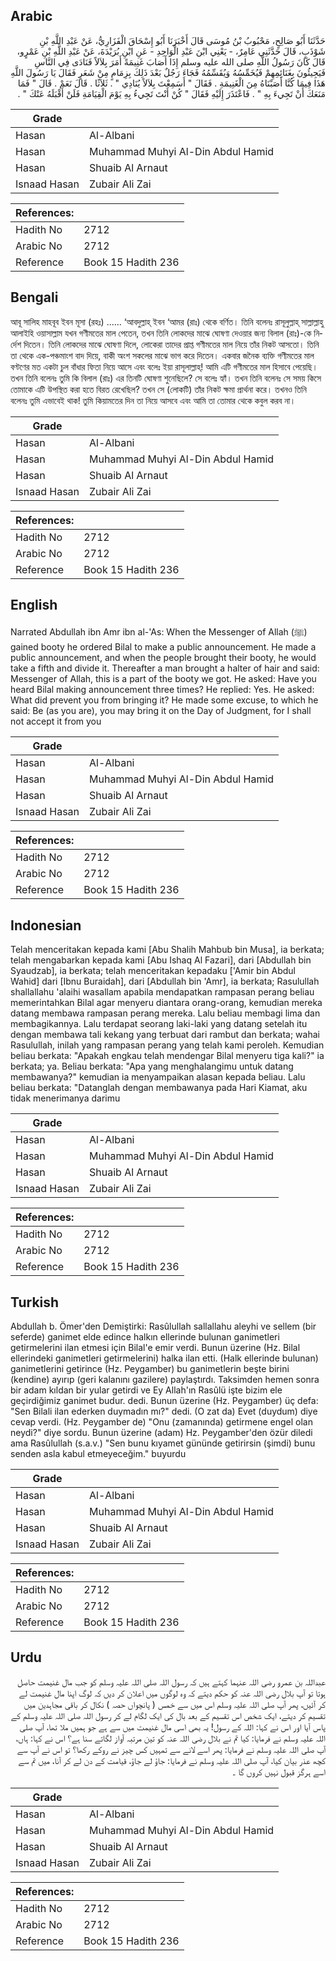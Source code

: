 ## Arabic


<div dir="rtl" lang="ar" style={{fontSize:'larger',backgroundColor:'#f8f9fa',padding:20}}>
حَدَّثَنَا أَبُو صَالِحٍ، مَحْبُوبُ بْنُ مُوسَى قَالَ أَخْبَرَنَا أَبُو إِسْحَاقَ الْفَزَارِيُّ، عَنْ عَبْدِ اللَّهِ بْنِ شَوْذَبٍ، قَالَ حَدَّثَنِي عَامِرٌ، - يَعْنِي ابْنَ عَبْدِ الْوَاحِدِ - عَنِ ابْنِ بُرَيْدَةَ، عَنْ عَبْدِ اللَّهِ بْنِ عَمْرٍو، قَالَ كَانَ رَسُولُ اللَّهِ صلى الله عليه وسلم إِذَا أَصَابَ غَنِيمَةً أَمَرَ بِلاَلاً فَنَادَى فِي النَّاسِ فَيَجِيئُونَ بِغَنَائِمِهِمْ فَيُخَمِّسُهُ وَيُقَسِّمُهُ فَجَاءَ رَجُلٌ بَعْدَ ذَلِكَ بِزِمَامٍ مِنْ شَعَرٍ فَقَالَ يَا رَسُولَ اللَّهِ هَذَا فِيمَا كُنَّا أَصَبْنَاهُ مِنَ الْغَنِيمَةِ ‏.‏ فَقَالَ ‏"‏ أَسَمِعْتَ بِلاَلاً يُنَادِي ‏"‏ ‏.‏ ثَلاَثًا ‏.‏ قَالَ نَعَمْ ‏.‏ قَالَ ‏"‏ فَمَا مَنَعَكَ أَنْ تَجِيءَ بِهِ ‏"‏ ‏.‏ فَاعْتَذَرَ إِلَيْهِ فَقَالَ ‏"‏ كُنْ أَنْتَ تَجِيءُ بِهِ يَوْمَ الْقِيَامَةِ فَلَنْ أَقْبَلَهُ عَنْكَ ‏"‏ ‏.‏
</div>
<div style={{backgroundColor:'#f8f9fa',padding:20, marginBottom: 10}}><table> <thead> <tr> <th>Grade</th> <th></th> </tr> </thead> <tbody> <tr><td>Hasan</td><td>Al-Albani</td></tr><tr><td>Hasan</td><td>Muhammad Muhyi Al-Din Abdul Hamid</td></tr><tr><td>Hasan</td><td>Shuaib Al Arnaut</td></tr><tr><td>Isnaad Hasan</td><td>Zubair Ali Zai</td></tr></tbody></table><table> <thead> <tr> <th>References:</th> <th></th> </tr> </thead> <tbody><tr><td>Hadith No</td><td>2712</td></tr><tr><td>Arabic No</td><td>2712</td></tr><tr><td>Reference</td><td>Book 15 Hadith 236</td></tr></tbody></table></div>

## Bengali


<div dir="ltr" lang="bn" style={{fontSize:'larger',backgroundColor:'#f8f9fa',padding:20}}>
আবূ সালিহ মাহবূব ইবন মূসা (রহঃ) ...... ‘আবদুল্লাহ্ ইবন ‘আমর (রাঃ) থেকে বর্ণিত। তিনি বলেনঃ রাসূলুল্লাহ্ সাল্লাল্লাহু আলাইহি ওয়াসাল্লাম যখন গণীমতের মাল পেতেন, তখন তিনি লোকদের মাঝে ঘোষণা দেওয়ার জন্য বিলাল (রাঃ)-কে নির্দেশ দিতেন। তিনি লোকদের মাঝে ঘোষণা দিলে, লোকেরা তাদের প্রাপ্ত গণীমতের মাল নিয়ে তাঁর নিকট আসতো। তিনি তা থেকে এক-পঞ্চমাংশ বাদ দিয়ে, বাকী অংশ সকলের মাঝে ভাগ করে দিতেন। একবার জনৈক ব্যক্তি গণীমতের মাল বণ্টণের মত একটা চুল বাঁধার ফিতা নিয়ে আসে এবং বলেঃ ইয়া রাসূলাল্লাহ্! আমি এটি গণীমতের মাল হিসাবে পেয়েছি। তখন তিনি বলেনঃ তুমি কি বিলাল (রাঃ) এর তিনটি ঘোষণা শুনেছিলে? সে বলেঃ হ্যাঁ। তখন তিনি বলেনঃ সে সময় কিসে তোমাকে এটি উপস্থিত করা হতে বিরত রেখেছিল? তখন সে (লোকটি) তাঁর নিকট ক্ষমা প্রার্থনা করে। তখনও তিনি বলেনঃ তুমি এভাবেই থাক! তুমি কিয়ামতের দিন তা নিয়ে আসবে এবং আমি তা তোমার থেকে কবুল করব না।
</div>
<div style={{backgroundColor:'#f8f9fa',padding:20, marginBottom: 10}}><table> <thead> <tr> <th>Grade</th> <th></th> </tr> </thead> <tbody> <tr><td>Hasan</td><td>Al-Albani</td></tr><tr><td>Hasan</td><td>Muhammad Muhyi Al-Din Abdul Hamid</td></tr><tr><td>Hasan</td><td>Shuaib Al Arnaut</td></tr><tr><td>Isnaad Hasan</td><td>Zubair Ali Zai</td></tr></tbody></table><table> <thead> <tr> <th>References:</th> <th></th> </tr> </thead> <tbody><tr><td>Hadith No</td><td>2712</td></tr><tr><td>Arabic No</td><td>2712</td></tr><tr><td>Reference</td><td>Book 15 Hadith 236</td></tr></tbody></table></div>

## English


<div dir="ltr" lang="en" style={{fontSize:'larger',backgroundColor:'#f8f9fa',padding:20}}>
Narrated Abdullah ibn Amr ibn al-'As: When the Messenger of Allah (ﷺ) gained booty he ordered Bilal to make a public announcement. He made a public announcement, and when the people brought their booty, he would take a fifth and divide it. Thereafter a man brought a halter of hair and said: Messenger of Allah, this is a part of the booty we got. He asked: Have you heard Bilal making announcement three times? He replied: Yes. He asked: What did prevent you from bringing it? He made some excuse, to which he said: Be (as you are), you may bring it on the Day of Judgment, for I shall not accept it from you
</div>
<div style={{backgroundColor:'#f8f9fa',padding:20, marginBottom: 10}}><table> <thead> <tr> <th>Grade</th> <th></th> </tr> </thead> <tbody> <tr><td>Hasan</td><td>Al-Albani</td></tr><tr><td>Hasan</td><td>Muhammad Muhyi Al-Din Abdul Hamid</td></tr><tr><td>Hasan</td><td>Shuaib Al Arnaut</td></tr><tr><td>Isnaad Hasan</td><td>Zubair Ali Zai</td></tr></tbody></table><table> <thead> <tr> <th>References:</th> <th></th> </tr> </thead> <tbody><tr><td>Hadith No</td><td>2712</td></tr><tr><td>Arabic No</td><td>2712</td></tr><tr><td>Reference</td><td>Book 15 Hadith 236</td></tr></tbody></table></div>

## Indonesian


<div dir="ltr" lang="id" style={{fontSize:'larger',backgroundColor:'#f8f9fa',padding:20}}>
Telah menceritakan kepada kami [Abu Shalih Mahbub bin Musa], ia berkata; telah mengabarkan kepada kami [Abu Ishaq Al Fazari], dari [Abdullah bin Syaudzab], ia berkata; telah menceritakan kepadaku ['Amir bin Abdul Wahid] dari [Ibnu Buraidah], dari [Abdullah bin 'Amr], ia berkata; Rasulullah shallallahu 'alaihi wasallam apabila mendapatkan rampasan perang beliau memerintahkan Bilal agar menyeru diantara orang-orang, kemudian mereka datang membawa rampasan perang mereka. Lalu beliau membagi lima dan membagikannya. Lalu terdapat seorang laki-laki yang datang setelah itu dengan membawa tali kekang yang terbuat dari rambut dan berkata; wahai Rasulullah, inilah yang rampasan perang yang telah kami peroleh. Kemudian beliau berkata: "Apakah engkau telah mendengar Bilal menyeru tiga kali?" ia berkata; ya. Beliau berkata: "Apa yang menghalangimu untuk datang membawanya?" kemudian ia menyampaikan alasan kepada beliau. Lalu beliau berkata: "Datanglah dengan membawanya pada Hari Kiamat, aku tidak menerimanya darimu
</div>
<div style={{backgroundColor:'#f8f9fa',padding:20, marginBottom: 10}}><table> <thead> <tr> <th>Grade</th> <th></th> </tr> </thead> <tbody> <tr><td>Hasan</td><td>Al-Albani</td></tr><tr><td>Hasan</td><td>Muhammad Muhyi Al-Din Abdul Hamid</td></tr><tr><td>Hasan</td><td>Shuaib Al Arnaut</td></tr><tr><td>Isnaad Hasan</td><td>Zubair Ali Zai</td></tr></tbody></table><table> <thead> <tr> <th>References:</th> <th></th> </tr> </thead> <tbody><tr><td>Hadith No</td><td>2712</td></tr><tr><td>Arabic No</td><td>2712</td></tr><tr><td>Reference</td><td>Book 15 Hadith 236</td></tr></tbody></table></div>

## Turkish


<div dir="ltr" lang="tr" style={{fontSize:'larger',backgroundColor:'#f8f9fa',padding:20}}>
Abdullah b. Ömer'den Demiştirki: Rasûlullah sallallahu aleyhi ve sellem (bir seferde) ganimet elde edince halkın ellerinde bu­lunan ganimetleri getirmelerini ilan etmesi için Bilal'e emir verdi. Bunun üzerine (Hz. Bilal ellerindeki ganimetleri getirmelerini) halka ilan etti. (Halk ellerinde bulunan) ganimetlerini getirince (Hz. Peygamber) bu ganimetlerin beşte birini (kendine) ayırıp (geri kalanını gazilere) paylaştırdı. Taksimden hemen sonra bir adam kıldan bir yular getirdi ve Ey Allah'ın Rasûlü işte bizim ele geçirdiğimiz ganimet budur. dedi. Bunun üzerine (Hz. Peygamber) üç defa: "Sen Bilali ilan ederken duymadın mı?" dedi. (O zat da) Evet (duydum) diye cevap verdi. (Hz. Peygamber de) "Onu (zamanında) getirmene engel olan neydi?" diye sordu. Bunun üzerine (adam) Hz. Peygamber'den özür diledi ama Rasûlullah (s.a.v.) "Sen bunu kıyamet gününde getirirsin (şimdi) bunu senden asla kabul etmeyeceğim." buyurdu
</div>
<div style={{backgroundColor:'#f8f9fa',padding:20, marginBottom: 10}}><table> <thead> <tr> <th>Grade</th> <th></th> </tr> </thead> <tbody> <tr><td>Hasan</td><td>Al-Albani</td></tr><tr><td>Hasan</td><td>Muhammad Muhyi Al-Din Abdul Hamid</td></tr><tr><td>Hasan</td><td>Shuaib Al Arnaut</td></tr><tr><td>Isnaad Hasan</td><td>Zubair Ali Zai</td></tr></tbody></table><table> <thead> <tr> <th>References:</th> <th></th> </tr> </thead> <tbody><tr><td>Hadith No</td><td>2712</td></tr><tr><td>Arabic No</td><td>2712</td></tr><tr><td>Reference</td><td>Book 15 Hadith 236</td></tr></tbody></table></div>

## Urdu


<div dir="rtl" lang="ur" style={{fontSize:'larger',backgroundColor:'#f8f9fa',padding:20}}>
عبداللہ بن عمرو رضی اللہ عنہما کہتے ہیں کہ رسول اللہ صلی اللہ علیہ وسلم کو جب مال غنیمت حاصل ہوتا تو آپ بلال رضی اللہ عنہ کو حکم دیتے کہ وہ لوگوں میں اعلان کر دیں کہ لوگ اپنا مال غنیمت لے کر آئیں، پھر آپ صلی اللہ علیہ وسلم اس میں سے خمس ( پانچواں حصہ ) نکال کر باقی مجاہدین میں تقسیم کر دیتے، ایک شخص اس تقسیم کے بعد بال کی ایک لگام لے کر رسول اللہ صلی اللہ علیہ وسلم کے پاس آیا اور اس نے کہا: اللہ کے رسول! یہ بھی اسی مال غنیمت میں سے ہے جو ہمیں ملا تھا، آپ صلی اللہ علیہ وسلم نے فرمایا: کیا تم نے بلال رضی اللہ عنہ کو تین مرتبہ آواز لگاتے سنا ہے؟ اس نے کہا: ہاں، آپ صلی اللہ علیہ وسلم نے فرمایا: پھر اسے لانے سے تمہیں کس چیز نے روکے رکھا؟ تو اس نے آپ سے کچھ عذر بیان کیا، آپ صلی اللہ علیہ وسلم نے فرمایا: جاؤ لے جاؤ، قیامت کے دن لے کر آنا، میں تم سے اسے ہرگز قبول نہیں کروں گا ۔
</div>
<div style={{backgroundColor:'#f8f9fa',padding:20, marginBottom: 10}}><table> <thead> <tr> <th>Grade</th> <th></th> </tr> </thead> <tbody> <tr><td>Hasan</td><td>Al-Albani</td></tr><tr><td>Hasan</td><td>Muhammad Muhyi Al-Din Abdul Hamid</td></tr><tr><td>Hasan</td><td>Shuaib Al Arnaut</td></tr><tr><td>Isnaad Hasan</td><td>Zubair Ali Zai</td></tr></tbody></table><table> <thead> <tr> <th>References:</th> <th></th> </tr> </thead> <tbody><tr><td>Hadith No</td><td>2712</td></tr><tr><td>Arabic No</td><td>2712</td></tr><tr><td>Reference</td><td>Book 15 Hadith 236</td></tr></tbody></table></div>